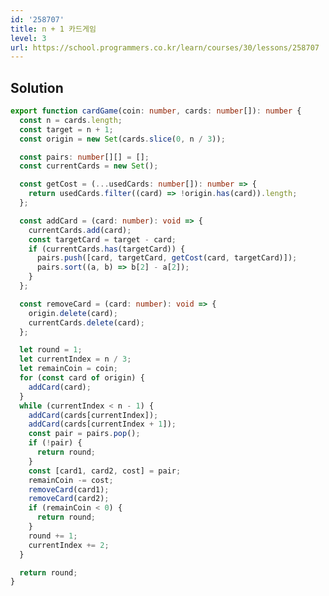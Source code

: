 ```yaml
---
id: '258707'
title: n + 1 카드게임
level: 3
url: https://school.programmers.co.kr/learn/courses/30/lessons/258707
---
```


## Solution

```typescript filename="solution.ts" copy
export function cardGame(coin: number, cards: number[]): number {
  const n = cards.length;
  const target = n + 1;
  const origin = new Set(cards.slice(0, n / 3));

  const pairs: number[][] = [];
  const currentCards = new Set();

  const getCost = (...usedCards: number[]): number => {
    return usedCards.filter((card) => !origin.has(card)).length;
  };

  const addCard = (card: number): void => {
    currentCards.add(card);
    const targetCard = target - card;
    if (currentCards.has(targetCard)) {
      pairs.push([card, targetCard, getCost(card, targetCard)]);
      pairs.sort((a, b) => b[2] - a[2]);
    }
  };

  const removeCard = (card: number): void => {
    origin.delete(card);
    currentCards.delete(card);
  };

  let round = 1;
  let currentIndex = n / 3;
  let remainCoin = coin;
  for (const card of origin) {
    addCard(card);
  }
  while (currentIndex < n - 1) {
    addCard(cards[currentIndex]);
    addCard(cards[currentIndex + 1]);
    const pair = pairs.pop();
    if (!pair) {
      return round;
    }
    const [card1, card2, cost] = pair;
    remainCoin -= cost;
    removeCard(card1);
    removeCard(card2);
    if (remainCoin < 0) {
      return round;
    }
    round += 1;
    currentIndex += 2;
  }

  return round;
}
```

